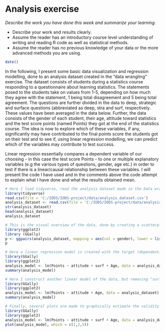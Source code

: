 # Analysis exercise

*Describe the work you have done this week and summarize your learning.*

- Describe your work and results clearly. 
- Assume the reader has an introductory course level understanding of writing and reading R code as well as statistical methods.
- Assume the reader has no previous knowledge of your data or the more advanced methods you are using.
```r
date()
```
In the following, I present some basic data visualization and regression modelling, done to an analysis dataset created in the "data wrangling" exercise. The dataset consists of students during a statistics course responding to a questionnaire about learning statistics. The statements posed to the students take on values from 1-5, depending on how much they agree with the statement, 1 being total disagreement and 5 being total agreement. The questions are further divided in the data to deep, strategic and surface questions (abbreviated as deep, stra and surf, respectively. These values have been averaged in the data below. Further, the data consists of the gender of each student, their age, attitude toward statistics and the test score points (named Points) they got at the end of the statistics course. The idea is now to explore which of these variables, if any, significantly may have contributed to the final points score the students got on their test and to see if, using linear regression modelling, we can predict which of the variables may contribute to test success.

Linear regression essentially compares a dependent variable of our choosing - in this case the test score Points - to one or multiple explanatory variables (e.g the various types of questions, gender, age etc.) in order to test if there is a linear/causal relationship between these variables. I will present the code I have used and in the comments above the code attempt to explain what I have done and what the results obtained mean.  
```r
# Here I load tidyverse, read the analysis dataset made in the Data wrangling exercise, explore the dimensions of the data using str() and head(), and create a basic table showing all the variables.
library(tidyverse)
read.csv(file = 'C:/IODS/IODS-project/data/analysis_dataset.csv')
analysis_dataset <- read.csv(file = 'C:/IODS/IODS-project/data/analysis_dataset.csv')
str(analysis_dataset)
head(analysis_dataset)
analysis_dataset
```
```r
# This is the visual overview of the data, done by creating a scatterplot matrix using ggplot2 and Ggally. A plot "p" is created by using the ggpairs command, within which we specify the data we are wanting to visualize, and how we wish to map it and present it. With the aes() command, we specify that we especially want to visually separate the gender variable with two colors, seen below. Below the code a rather intimidating scatterplot matrix is created. On the first row the matrix shows the distribution of the values in each group in the data, their median, min/max values, possible outliers in the data and the quartiles. Then the plot essentially shows the distribution of each of our values in both genders and how the variables correlate with each other. The distributions are shown both in scatter plots and normal distributions. Finally the graph presents numeric correlation values when comparing the various variables with each other and also shows separate correlation values for different genders. Correlation can take values between -1 to 1, where both extremes note significant correlation between the variables and 0 indicating no correlation.
library(ggplot2)
library (GGally)
p <- ggpairs(analysis_dataset, mapping = aes(col = gender), lower = list(combo = wrap("facethist", bins = 20)))
p
```
```r
# Here a linear regression model is created with the target (dependent) variable being points on the test (Points) and the explanatory variables being attitude, surface level questions and age. First the lm() command prints out "Residuals" which shows the difference between the actual values of the compared variables given in the data and what the linear model would predict them to be based on the input we've given. Next, the coefficients section we first get the "intercept" values. In the case of our data, the "Estimate" for intercept means the average points score on the test expected, when taking into account all the explanatory variables we have selected from the dataset - in this case it amounts to about 16.8 points. Below this are the various slope values for the different explanatory variables we've chosen - the slope describes the effect the various explanatory variables have on the test score. For example a point increase in the "attitude" variable would increase the test scores by 3.42388 points. The Std.error column represents the level of uncertainty with each coefficient - ideally this should be minimal. Next, the t-value is the t-statistic for the dependent variable, calculated as Estimate/Std. Error - it depicts how far our coefficient values are from 0. The further away it is, the stronger the correlation between the dependent and explanatory value. Finally, the "Pr(>|t|)" column represents the p-value for the t-statistic, which tells us the level of significance between the dependent and explanatory values. The p-value should be less that 0.05 to conclude that there is a significant effect between the two variables. In this comparison for example, the variable "attitude" seems to be highly significant when comparing it to the dependent variable "Points", meaning that there is indeed a significant relationship between the attitude of the students during the statistics course and their test scores. In the  In the next R chunk, I remove one of the non-significant variables and run the test again. Next, the residual standard error is a measure of the quality of the regression fit, meaning in this case, how much the average test score points deviate from the regression line fit. The multiple R-squared is yet another measure of how well the linear model fits the actual data, being a measure of the linearity between the dependent variable (Points) and the explanatory variables. R-squared takes on values between 0 to 1, where 0 denotes a non-linear relationship and 1 a total linear relationship. Ideally, we'd like this value to be close to 1 if we wish to conclude that the explanatory variables chosen causally explain changes in the dependent variable. This this case the R-squared value is rather small and close to 0, so the linear fit is not great.
library(GGally)
library(ggplot2)
analysis_model <- lm(Points ~ attitude + surf + Age, data = analysis_dataset)
summary(analysis_model)
```

```r
# Here I construct another linear model of the data, but removing "surf" as a non-significant variable.
library(GGally)
library(ggplot2)
analysis_model <- lm(Points ~ attitude + Age, data = analysis_dataset)
summary(analysis_model)
```
        

```r
# Finally, several plots are made to graphically estimate the validity of our model assumptions, these plots being "Residual vs. Fitted", "Normal Q-Q" and "Residuals vs Leverage". Residual vs. Fitted shows how closely variables in our chosen parts of the data fit the regression line at 0. The closer they are the better the fit and linearity holds. This plot can also be used to visualize outliers easily, for example data points 56, 145 and 35 seem to stray quite far from the regression line. The Normal Q-Q plot uses the Q1 and Q3 quantiles of the values of each variable to estimate whether or not the values come from a similar distribution (e.g a normal distribution) or not. If they do, they should form a rather straight line, which can be seen in the example data. This is useful when performing statistical significance tests on the data, as many of them may assume for example that the data is normally distributed. The Q-Q plot is an easy way to visualize this quickly and decide whether or not our significance testing methods are appropriate or not. Finally the Residuals vs Leverage once again plots the residuals of our data but this time against leverage. Leverage indicates how much the coefficients in the regression model would change if a any given point of data was removed. The higher the leverage value for a given point of data, the stronger its effect on the coefficients. In the plot "Cook's distance" denotes a region where if a point of data exists there, it would have a highly significant effect on the coefficients if it were removed. In this dataset, however, no points fall within Cook's distance and thereby we can safely assume that no significant outlier is skewing our data. 
library(GGally)
library(ggplot2)
analysis_model <- lm(Points ~ attitude + surf + Age, data = analysis_dataset)
plot(analysis_model, which = c(1,2,5))
```
